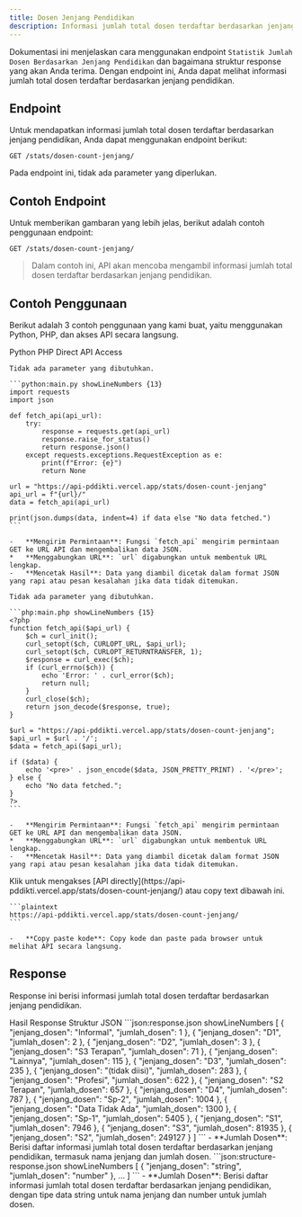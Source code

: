 ```yaml
---
title: Dosen Jenjang Pendidikan
description: Informasi jumlah total dosen terdaftar berdasarkan jenjang pendidikan.
---
```


Dokumentasi ini menjelaskan cara menggunakan endpoint `Statistik Jumlah Dosen Berdasarkan Jenjang Pendidikan` dan bagaimana struktur response yang akan Anda terima. Dengan endpoint ini, Anda dapat melihat informasi jumlah total dosen terdaftar berdasarkan jenjang pendidikan.

## Endpoint

Untuk mendapatkan informasi jumlah total dosen terdaftar berdasarkan jenjang pendidikan, Anda dapat menggunakan endpoint berikut:

```plaintext
GET /stats/dosen-count-jenjang/
```

Pada endpoint ini, tidak ada parameter yang diperlukan.

## Contoh Endpoint

Untuk memberikan gambaran yang lebih jelas, berikut adalah contoh penggunaan endpoint:

```plaintext
GET /stats/dosen-count-jenjang/
```

> Dalam contoh ini, API akan mencoba mengambil informasi jumlah total dosen terdaftar berdasarkan jenjang pendidikan.

## Contoh Penggunaan

Berikut adalah 3 contoh penggunaan yang kami buat, yaitu menggunakan Python, PHP, dan akses API secara langsung.

<Tabs defaultValue="python" className="pt-5 pb-1">
  <TabsList>
    <TabsTrigger value="python">Python</TabsTrigger>
    <TabsTrigger value="php">PHP</TabsTrigger>
    <TabsTrigger value="direct">Direct API Access</TabsTrigger>
  </TabsList>
  <TabsContent value="python">

    Tidak ada parameter yang dibutuhkan.

    ```python:main.py showLineNumbers {13}
    import requests
    import json

    def fetch_api(api_url):
        try:
            response = requests.get(api_url)
            response.raise_for_status()
            return response.json()
        except requests.exceptions.RequestException as e:
            print(f"Error: {e}")
            return None

    url = "https://api-pddikti.vercel.app/stats/dosen-count-jenjang"
    api_url = f"{url}/"
    data = fetch_api(api_url)

    print(json.dumps(data, indent=4) if data else "No data fetched.")
    ```

    -   **Mengirim Permintaan**: Fungsi `fetch_api` mengirim permintaan GET ke URL API dan mengembalikan data JSON.
    *   **Menggabungkan URL**: `url` digabungkan untuk membentuk URL lengkap.
    -   **Mencetak Hasil**: Data yang diambil dicetak dalam format JSON yang rapi atau pesan kesalahan jika data tidak ditemukan.
  </TabsContent>
  <TabsContent value="php">

    Tidak ada parameter yang dibutuhkan.

    ```php:main.php showLineNumbers {15}
    <?php
    function fetch_api($api_url) {
        $ch = curl_init();
        curl_setopt($ch, CURLOPT_URL, $api_url);
        curl_setopt($ch, CURLOPT_RETURNTRANSFER, 1);
        $response = curl_exec($ch);
        if (curl_errno($ch)) {
            echo 'Error: ' . curl_error($ch);
            return null;
        }
        curl_close($ch);
        return json_decode($response, true);
    }

    $url = "https://api-pddikti.vercel.app/stats/dosen-count-jenjang";
    $api_url = $url . '/';
    $data = fetch_api($api_url);

    if ($data) {
        echo '<pre>' . json_encode($data, JSON_PRETTY_PRINT) . '</pre>';
    } else {
        echo "No data fetched.";
    }
    ?>
    ```

    -   **Mengirim Permintaan**: Fungsi `fetch_api` mengirim permintaan GET ke URL API dan mengembalikan data JSON.
    *   **Menggabungkan URL**: `url` digabungkan untuk membentuk URL lengkap.
    -   **Mencetak Hasil**: Data yang diambil dicetak dalam format JSON yang rapi atau pesan kesalahan jika data tidak ditemukan.
  </TabsContent>
  <TabsContent value="direct">
    Klik untuk mengakses [API directly](https://api-pddikti.vercel.app/stats/dosen-count-jenjang/) atau copy text dibawah ini.

    ```plaintext
    https://api-pddikti.vercel.app/stats/dosen-count-jenjang/
    ```

    -   **Copy paste kode**: Copy kode dan paste pada browser untuk melihat API secara langsung.
  </TabsContent>
</Tabs>

## Response

Response ini berisi informasi jumlah total dosen terdaftar berdasarkan jenjang pendidikan.

<Tabs defaultValue="hasil" className="pt-5 pb-1">
  <TabsList>
    <TabsTrigger value="hasil">Hasil Response</TabsTrigger>
    <TabsTrigger value="struktur">Struktur JSON</TabsTrigger>
  </TabsList>
  <TabsContent value="hasil">
    ```json:response.json showLineNumbers
    [
        {
            "jenjang_dosen": "Informal",
            "jumlah_dosen": 1
        },
        {
            "jenjang_dosen": "D1",
            "jumlah_dosen": 2
        },
        {
            "jenjang_dosen": "D2",
            "jumlah_dosen": 3
        },
        {
            "jenjang_dosen": "S3 Terapan",
            "jumlah_dosen": 71
        },
         {
            "jenjang_dosen": "Lainnya",
            "jumlah_dosen": 115
         },
        {
            "jenjang_dosen": "D3",
             "jumlah_dosen": 235
        },
        {
            "jenjang_dosen": "(tidak diisi)",
             "jumlah_dosen": 283
        },
        {
            "jenjang_dosen": "Profesi",
            "jumlah_dosen": 622
        },
         {
            "jenjang_dosen": "S2 Terapan",
             "jumlah_dosen": 657
         },
        {
            "jenjang_dosen": "D4",
            "jumlah_dosen": 787
        },
        {
            "jenjang_dosen": "Sp-2",
             "jumlah_dosen": 1004
        },
         {
           "jenjang_dosen": "Data Tidak Ada",
            "jumlah_dosen": 1300
         },
         {
            "jenjang_dosen": "Sp-1",
             "jumlah_dosen": 5405
         },
        {
             "jenjang_dosen": "S1",
            "jumlah_dosen": 7946
        },
        {
            "jenjang_dosen": "S3",
            "jumlah_dosen": 81935
        },
         {
             "jenjang_dosen": "S2",
            "jumlah_dosen": 249127
         }
    ]
    ```
    -   **Jumlah Dosen**: Berisi daftar informasi jumlah total dosen terdaftar berdasarkan jenjang pendidikan, termasuk nama jenjang dan jumlah dosen.
  </TabsContent>
  <TabsContent value="struktur">
    ```json:structure-response.json showLineNumbers
    [
        {
            "jenjang_dosen": "string",
            "jumlah_dosen": "number"
        },
        ...
    ]
    ```
    -   **Jumlah Dosen**: Berisi daftar informasi jumlah total dosen terdaftar berdasarkan jenjang pendidikan, dengan tipe data string untuk nama jenjang dan number untuk jumlah dosen.
  </TabsContent>
</Tabs>